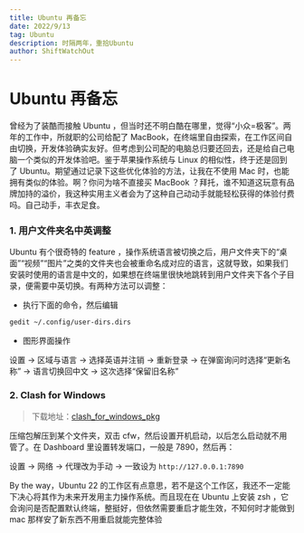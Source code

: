 ```yaml
---
title: Ubuntu 再备忘
date: 2022/9/13
tag: Ubuntu
description: 时隔两年，重拾Ubuntu
author: ShiftWatchOut
---
```


# Ubuntu 再备忘

曾经为了装酷而接触 Ubuntu ，但当时还不明白酷在哪里，觉得“小众=极客”。两年的工作中，所就职的公司给配了 MacBook，在终端里自由探索，在工作区间自由切换，开发体验确实友好。但考虑到公司配的电脑总归要还回去，还是给自己电脑一个类似的开发体验吧。鉴于苹果操作系统与 Linux 的相似性，终于还是回到了 Ubuntu。期望通过记录下这些优化体验的方法，让我在不使用 Mac 时，也能拥有类似的体验。啊？你问为啥不直接买 MacBook ？拜托，谁不知道这玩意有品牌加持的溢价，我这种实用主义者会为了这种自己动动手就能轻松获得的体验付费吗。自己动手，丰衣足食。

### 1. 用户文件夹名中英调整

Ubuntu 有个很奇特的 feature ，操作系统语言被切换之后，用户文件夹下的“桌面”“视频”“图片”之类的文件夹也会被重命名成对应的语言，这就导致，如果我们安装时使用的语言是中文的，如果想在终端里很快地跳转到用户文件夹下各个子目录，便需要中英切换。有两种方法可以调整：

* 执行下面的命令，然后编辑

```sh
gedit ~/.config/user-dirs.dirs
```

* 图形界面操作

设置 -> 区域与语言 -> 选择英语并注销 -> 重新登录 -> 在弹窗询问时选择“更新名称” -> 语言切换回中文 -> 这次选择“保留旧名称”

### 2. Clash for Windows

> 下载地址：[clash_for_windows_pkg](https://github.com/Fndroid/clash_for_windows_pkg/releases)

压缩包解压到某个文件夹，双击 cfw，然后设置开机启动，以后怎么启动就不用管了。在 Dashboard 里设置转发端口，一般是 7890，然后再：

设置 -> 网络 -> 代理改为手动 -> 一致设为 `http://127.0.0.1:7890`

By the way，Ubuntu 22 的工作区有点意思，若不是这个工作区，我还不一定能下决心将其作为未来开发用主力操作系统。而且现在在 Ubuntu 上安装 zsh ，它会询问是否配置默认终端，整挺好，但依然需要重启才能生效，不知何时才能做到 mac 那样安了新东西不用重启就能完整体验
